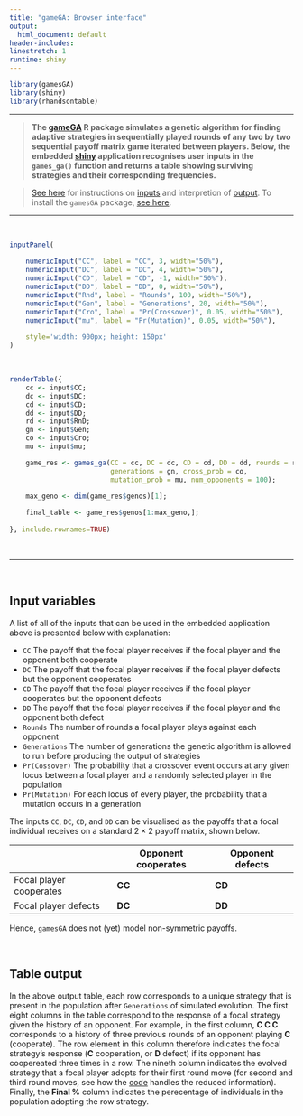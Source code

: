 ```yaml
---
title: "gameGA: Browser interface"
output:
  html_document: default
header-includes:
linestretch: 1
runtime: shiny
---
```


```r
library(gamesGA)
library(shiny)
library(rhandsontable)
```

********************************************************************************

> **The [gameGA](https://github.com/bradduthie/gamesGA) R package simulates a genetic algorithm for finding adaptive strategies in sequentially played rounds of any two by two sequential payoff matrix game iterated between players. Below, the embedded [shiny](https://shiny.rstudio.com/) application recognises user inputs in the `games_ga()` function and returns a table showing surviving strategies and their corresponding frequencies.**

> [See here](#help) for instructions on [inputs](#help) and interpretion of [output](#out). To install the `gamesGA` package, [see here](https://github.com/bradduthie/gamesGA/blob/master/README.md).

********************************************************************************

<br>

```r
inputPanel(
    
    numericInput("CC", label = "CC", 3, width="50%"),
    numericInput("DC", label = "DC", 4, width="50%"),
    numericInput("CD", label = "CD", -1, width="50%"),
    numericInput("DD", label = "DD", 0, width="50%"),
    numericInput("Rnd", label = "Rounds", 100, width="50%"),
    numericInput("Gen", label = "Generations", 20, width="50%"),
    numericInput("Cro", label = "Pr(Crossover)", 0.05, width="50%"),
    numericInput("mu", label = "Pr(Mutation)", 0.05, width="50%"),    
    
    style='width: 900px; height: 150px'
)
```

<br>
    
```r
renderTable({
    cc <- input$CC;
    dc <- input$DC;
    cd <- input$CD;
    dd <- input$DD;
    rd <- input$RnD;
    gn <- input$Gen;
    co <- input$Cro;
    mu <- input$mu;

    game_res <- games_ga(CC = cc, DC = dc, CD = cd, DD = dd, rounds = rd,
                         generations = gn, cross_prob = co, 
                         mutation_prob = mu, num_opponents = 100); 
    
    max_geno <- dim(game_res$genos)[1];

    final_table <- game_res$genos[1:max_geno,];
    
}, include.rownames=TRUE)
```

<br>

********************************************************************************

<br>

<a name="help">Input variables</a>
--------------------------------------------------------------------------------

A list of all of the inputs that can be used in the embedded application above is presented below with explanation:

 - `CC` The payoff that the focal player receives if the focal player and the opponent both cooperate
 - `DC` The payoff that the focal player receives if the focal player defects but the opponent cooperates
 - `CD` The payoff that the focal player receives if the focal player cooperates but the opponent defects
 - `DD` The payoff that the focal player receives if the focal player and the opponent both defect
 - `Rounds` The number of rounds a focal player plays against each opponent
 - `Generations` The number of generations the genetic algorithm is allowed to run before producing the output of strategies
 - `Pr(Cossover)` The probability that a crossover event occurs at any given locus between a focal player and a randomly selected player in the population
 - `Pr(Mutation)` For each locus of every player, the probability that a mutation occurs in a generation
 
 The inputs `CC`, `DC`, `CD`, and `DD` can be visualised as the payoffs that a focal individual receives on a standard $2 \times 2$ payoff matrix, shown below.

|                         | Opponent cooperates | Opponent defects |
|-------------------------|---------------------|------------------|
| Focal player cooperates |   **CC**            |  **CD**          |
| Focal player defects    |   **DC**            |  **DD**          |

Hence, `gamesGA` does not (yet) model non-symmetric payoffs.

<br>

<a name="out">Table output</a>
--------------------------------------------------------------------------------

In the above output table, each row corresponds to a unique strategy that is present in the population after `Generations` of simulated evolution. The first eight columns in the table correspond to the response of a focal strategy given the history of an opponent. For example, in the first column, **C C C** corresponds to a history of three previous rounds of an opponent playing **C** (cooperate). The row element in this column therefore indicates the focal strategy's response (**C** cooperation, or **D** defect) if its opponent has coopereated three times in a row. The nineth column indicates the evolved strategy that a focal player adopts for their first round move (for second and third round moves, see how the [code](https://github.com/bradduthie/gamesGA/blob/master/src/fitness.c) handles the reduced information). Finally, the **Final %** column indicates the perecentage of individuals in the population adopting the row strategy.
